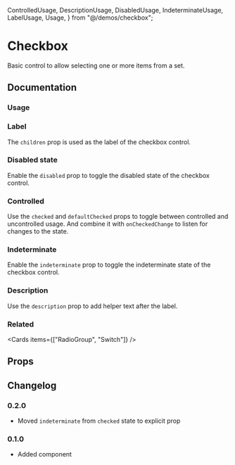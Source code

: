   ControlledUsage,
  DescriptionUsage,
  DisabledUsage,
  IndeterminateUsage,
  LabelUsage,
  Usage,
} from "@/demos/checkbox";

# Checkbox

Basic control to allow selecting one or more items from a set.

## Documentation

### Usage

<Demo component={Usage} />

### Label

The `children` prop is used as the label of the checkbox control.

<Demo component={LabelUsage} />

### Disabled state

Enable the `disabled` prop to toggle the disabled state of the checkbox control.

<Demo component={DisabledUsage} />

### Controlled

Use the `checked` and `defaultChecked` props to toggle between controlled and uncontrolled usage. And combine it with `onCheckedChange` to listen for changes to the state.

<Demo component={ControlledUsage} />

### Indeterminate

Enable the `indeterminate` prop to toggle the indeterminate state of the checkbox control.

<Demo component={IndeterminateUsage} />

### Description

Use the `description` prop to add helper text after the label.

<Demo component={DescriptionUsage} />

### Related

<Cards items={["RadioGroup", "Switch"]} />

## Props

<PropsTable component={Checkbox} />

## Changelog

### 0.2.0

- Moved `indeterminate` from `checked` state to explicit prop

### 0.1.0

- Added component
